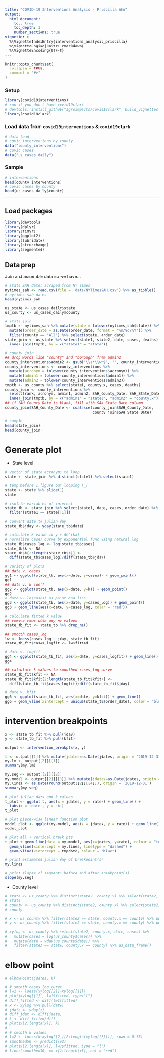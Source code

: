 ```yaml
---
title: "COVID-19 Interventions Analysis - Priscilla Ahn"
output: 
  html_document:
    toc: true
    toc_depth: 3
    number_sections: true
vignette: >
  %\VignetteIndexEntry{interventions_analysis_priscilla}
  %\VignetteEngine{knitr::rmarkdown}
  %\VignetteEncoding{UTF-8}
---
```


```r
knitr::opts_chunk$set(
  collapse = TRUE,
  comment = "#>"
)
```

### Setup
```r
library(covid19interventions)
# run if you don't have covid19clark
# devtools::install_github("agroimpacts/covid19clark", build_vignettes = TRUE)
library(covid19clark)
```

### Load data from `covid19interventions` & `covid19clark`
```r
# data load
# covid interventions by county
data("county_interventions")
# covid cases
data("us_cases_daily")
```

### Sample
```r
# interventions
head(county_interventions)
# covid cases by county
head(us_cases_daily$county)
```

---

## Load packages
```r
library(devtools)
library(dplyr)
library(tidyr)
library(ggplot2)
library(lubridate)
library(strucchange)
library(segmented)
```

## Data prep
Join and assemble data so we have...
```r
# state SAH dates scraped from NY Times
nytimes_sah <- read.csv(file = 'data/NYTimesSAH.csv') %>% as_tibble()
# nytimes sah dates
head(nytimes_sah)

us_state <- us_cases_daily$state
us_county <- us_cases_daily$county

# state_join
tmptb <- nytimes_sah %>% mutate(state = tolower(nytimes_sah$state)) %>% 
  mutate(order_date = as.Date(order_date, format = "%m/%d/%Y")) %>% 
  filter(county == 'All') %>% select(state, order_date)
state_join <- us_state %>% select(state1, state2, date, cases, deaths) %>% 
  inner_join(tmptb, by = c("state1" = "state"))

# county_join
## drop words like "county" and "borough" from admin2
county_interventions$admin2 <- gsub("\\s*\\w*$", "", county_interventions$admin2)
county_interventions <- county_interventions %>% 
  mutate(acronym = tolower(county_interventions$acronym)) %>% 
  mutate(admin1 = tolower(county_interventions$admin1)) %>% 
  mutate(admin2 = tolower(county_interventions$admin2))
tmptb <- us_county %>% select(state1, county.x, cases, deaths)
county_join <- county_interventions %>%
  select(rank, acronym, admin1, admin2, SAH_County_Date, SAH_State_Date) %>% 
  inner_join(tmptb, by = c("admin1" = "state1", "admin2" = "county.x"))
## if SAH_County_Date is blank, fill with SAH_State_Date column
county_join$SAH_County_Date <- coalesce(county_join$SAH_County_Date,
                                        county_join$SAH_State_Date)

# sample
head(state_join)
head(county_join)
```

# Generate plot
- State level
```r
# vector of state acronyms to loop
state <- state_join %>% distinct(state1) %>% select(state1)

# temp before I figure out looping T_T
state <- state %>% slice(1)
state

# isolate variables of interest
state_tb <- state_join %>% select(state1, date, cases, order_date) %>% 
  filter(state1 == state[[1]])

# convert date to julian day
state_tb$jday <- yday(state_tb$date)

# calculate k value in y = Ae^(kx)
# normalize cases curve by exponential func using natural log
state_tb$cases_log <- log(state_tb$cases)
state_tb$k <- NA
state_tb$k[2:length(state_tb$k)] <- 
  diff(state_tb$cases_log)/diff(state_tb$jday)

# variety of plots
## date v. cases
gg1 <- ggplot(state_tb, aes(x=date, y=cases)) + geom_point()
gg1
## date v. k coeff
gg2 <- ggplot(state_tb, aes(x=date, y=k)) + geom_point()
gg2
# date v. ln(cases) as point and line
gg3 <- ggplot(state_tb, aes(x=date, y=cases_log)) + geom_point()
gg3 + geom_line(aes(x=date, y=cases_log, color = 'red'))

# calculate fitted k value
## remove rows with any na values
state_tb_fit <- state_tb %>% drop_na()

## smooth cases_log
lw <- loess(cases_log ~ jday, state_tb_fit)
state_tb_fit$cases_logfit <- lw$fitted

# date v. logfit
gg4 <- ggplot(state_tb_fit, aes(x=date, y=cases_logfit)) + geom_line()
gg4

## calculate k values to smoothed cases_log curve
state_tb_fit$kfit <- NA
state_tb_fit$kfit[2:length(state_tb_fit$kfit)] <- 
  diff(state_tb_fit$cases_logfit)/diff(state_tb_fit$jday)

# date v. kfit
gg6 <- ggplot(state_tb_fit, aes(x=date, y=kfit)) + geom_line()
gg6 + geom_vline(xintercept = unique(state_tb$order_date), color = "blue")
```

# intervention breakpoints
```r
x <- state_tb_fit %>% pull(jday)
y <- state_tb_fit %>% pull(kfit)

output <- intervention_breakpts(x, y)

t <- output[[1]] %>% mutate(jdates=as.Date(jdates, origin = '2019-12-31'))
my.lm <- output[[2]][[1]]
summary(my.lm)

my.seg <- output[[2]][[2]]
my.model <- output[[2]][[3]] %>% mutate(jdates=as.Date(jdates, origin = '2019-12-31'))
my.lines <- as.Date(round(output[[2]][[4]]), origin = '2019-12-31')
summary(my.seg)

# plot julian days and k values
t_plot <- ggplot(t, aes(x = jdates, y = rate)) + geom_line() +
  labs(x = "date", y = "k")
t_plot

# plot piece-wise linear function plot
model_plot <- ggplot(my.model, aes(x = jdates, y = rate)) + geom_line()
model_plot

# plot all + vertical break pts
t_plot + geom_line(data = my.model, aes(x=jdates, y=rate), colour = "tomato") +
  geom_vline(xintercept = my.lines, linetype = "dashed") +
  geom_vline(xintercept = tmpdate, colour = "blue")

# print estimated julian day of breakpoint(s)
my.lines

# print slopes of segments before and after breakpoint(s)
slope(my.seg)
```

- County level
```r
# state <- us_county %>% distinct(state2, county.x) %>% select(state2, county.x)
# state
# county <- us_county %>% distinct(state2, county.x) %>% select(state2, county.x)
# county

# x <- us_county %>% filter(state2 == state, county.x == county) %>% pull(date)
# y <- us_county %>% filter(state2 == state, county.x == county) %>% pull(cases)

# xylog <- us_county %>% select(state2, county.x, date, cases) %>%
#   mutate(cases = log(us_county$cases)) %>%
#   mutate(date = yday(us_county$date)) %>%
#   filter(state2 == state, county.x == county) %>% as_data_frame()
```

# elbow point
```r
# elbowPoint(jdates, k)
```

```r
# # smooth cases log curve
# lw1 <- loess(xylog[[2]]~xylog[[1]])
# plot(xylog[[1]], lw1$fitted, type="l")
# diff_fitted <- diff(lw1$fitted)
# x <- xylog %>% pull(date)
# jdate <- yday(x)
# diff_jdat <- diff(jdate)
# k <- diff_fitted/diff_
# plot(x[2:length(x)], k)
# 
# # smooth k values
# lw2 <- loess(k~xylog[[2]][2:length(xylog[[2]])], span = 0.75)
# smoothed50 <- predict(lw2)
# plot(x[2:length(x)], lw2$fitted, type = "l")
# lines(smoothed50, x= x[2:length(x)], col = "red")
```





